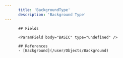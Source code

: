 ```yaml
---
      title: 'BackgroundType'
      description: 'Background Type'
---
```

          
          ## Fields
          
          <ParamField body="BASIC" type="undefined" />
<ParamField body="EXTRA" type="undefined" />
          
          ## References
          - [Background](/user/Objects/Background)
      